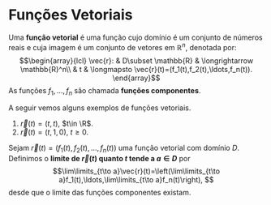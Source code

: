 # Funções Vetoriais

::: {#def-}
Uma **função vetorial** é uma função cujo domínio é um conjunto de números reais e cuja imagem é um conjunto de vetores em $\mathbb{R}^n$, denotada por:
$$\begin{array}{lcl}
\vec{r}: & D\subset \mathbb{R} &  \longrightarrow \mathbb{R}^n\\
         & t           & \longmapsto \vec{r}(t)=(f_1(t),f_2(t),\ldots,f_n(t)).
\end{array}$$
As funções $f_1,\ldots,f_n$ são chamada **funções componentes**.
:::

::: {#exm-} 
A seguir vemos alguns exemplos de funções vetoriais.

1.  $\vec{r}(t)=(t,t)$, $t\in \R$.
2.  $\vec{r}(t)=(t,1,0)$, $t\geq 0$.
:::

::: {#def-}
Sejam $\vec{r}(t)=(f_1(t),f_2(t),\ldots,f_n(t))$ uma função vetorial com domínio $D$. Definimos o **limite de $\vec{r}(t)$ quanto $t$ tende a $a\in D$** por 
$$\lim\limits_{t\to a}\vec{r}(t)=\left(\lim\limits_{t\to a}f_1(t),\ldots,\lim\limits_{t\to a}f_n(t)\right), $$
desde que o limite das funções componentes existam.
:::